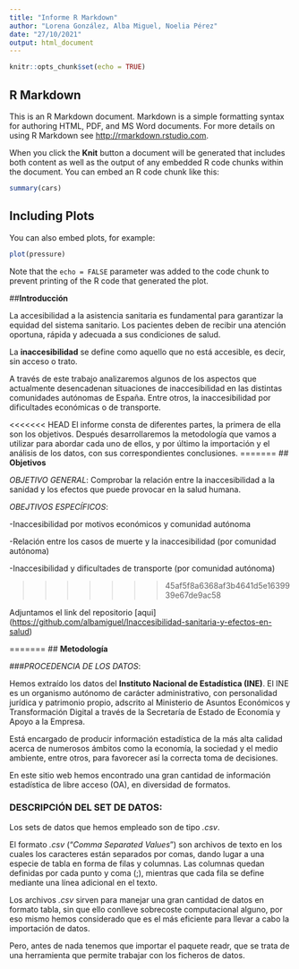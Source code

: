 ```yaml
---
title: "Informe R Markdown"
author: "Lorena González, Alba Miguel, Noelia Pérez"
date: "27/10/2021"
output: html_document
---
```


```r
knitr::opts_chunk$set(echo = TRUE)
```

## R Markdown

This is an R Markdown document. Markdown is a simple formatting syntax for authoring HTML, PDF, and MS Word documents. For more details on using R Markdown see <http://rmarkdown.rstudio.com>.

When you click the **Knit** button a document will be generated that includes both content as well as the output of any embedded R code chunks within the document. You can embed an R code chunk like this:

```r
summary(cars)
```

## Including Plots

You can also embed plots, for example:

```r
plot(pressure)
```

Note that the `echo = FALSE` parameter was added to the code chunk to prevent printing of the R code that generated the plot.

\#\#__Introducción__

La accesibilidad a la asistencia sanitaria es fundamental para garantizar la equidad del sistema sanitario. Los pacientes deben de recibir una atención oportuna, rápida y adecuada a sus condiciones de salud.

La **inaccesibilidad** se define como aquello que no está accesible, es decir, sin acceso o trato.

A través de este trabajo analizaremos algunos de los aspectos que actualmente desencadenan situaciones de inaccesibilidad en las distintas comunidades autónomas de España. Entre otros, la inaccesibilidad por dificultades económicas o de transporte.

<<<<<<< HEAD
El informe consta de diferentes partes, la primera de ella son los objetivos. Después desarrollaremos la metodología que vamos a utilizar para abordar cada uno de ellos, y por último la importación y el análisis de los datos, con sus correspondientes conclusiones.
=======
## __Objetivos__

_OBJETIVO GENERAL_:
Comprobar la relación entre la inaccesibilidad a la sanidad y los efectos que
puede provocar en la salud humana. 

_OBEJTIVOS ESPECÍFICOS_:  

  -Inaccesibilidad por motivos económicos y comunidad autónoma 

  -Relación entre los casos de muerte y la inaccesibilidad (por comunidad autónoma)  

  -Inaccesibilidad y dificultades de transporte (por comunidad autónoma) 


>>>>>>> 45af5f8a6368af3b4641d5e1639939e67de9ac58

Adjuntamos el link del repositorio [aqui] (<https://github.com/albamiguel/Inaccesibilidad-sanitaria-y-efectos-en-salud>)

=======
## __Metodología__

###_PROCEDENCIA DE LOS DATOS_:

Hemos extraído los datos del __Instituto Nacional de Estadística (INE)__.
El INE es un organismo autónomo de carácter administrativo, con personalidad jurídica y patrimonio propio, adscrito al Ministerio de Asuntos Económicos y Transformación Digital a través de la Secretaría de Estado de Economía y Apoyo a la Empresa. 

Está encargado de producir información estadística de la más alta calidad acerca de numerosos ámbitos como la economía, la sociedad y el medio ambiente, entre otros, para favorecer así la correcta toma de decisiones. 

En este sitio web hemos encontrado una gran cantidad de información estadística de libre acceso (OA), en diversidad de formatos.  


### __DESCRIPCIÓN DEL SET DE DATOS__:  

Los sets de datos que hemos empleado son de tipo _.csv_.

El formato _.csv_ (“*Comma Separated Values*") son archivos de texto en los cuales los caracteres están separados por comas, dando lugar a una especie de tabla en forma de filas y columnas. Las columnas quedan definidas por cada punto y coma (;), mientras que cada fila se define mediante una línea adicional en el texto.  

Los archivos *.csv* sirven para manejar una gran cantidad de datos en formato tabla, sin que ello conlleve sobrecoste computacional alguno, por eso mismo hemos considerado que es el más eficiente para llevar a cabo la importación de datos. 

Pero, antes de nada tenemos que importar el paquete readr, que se trata de una herramienta que permite trabajar con los ficheros de datos. 

